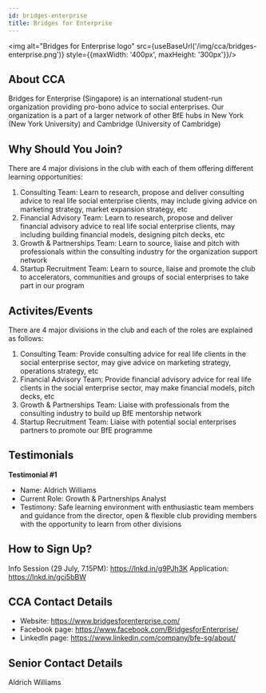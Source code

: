 ```yaml
---
id: bridges-enterprise
title: Bridges for Enterprise
---
```



<img alt="Bridges for Enterprise logo" src={useBaseUrl('/img/cca/bridges-enterprise.png')} style={{maxWidth: '400px', maxHeight: '300px'}}/>

## About CCA
Bridges for Enterprise (Singapore) is an international student-run organization providing pro-bono advice to social enterprises. Our organization is a part of a larger network of other BfE hubs in New York (New York University) and Cambridge (University of Cambridge)


## Why Should You Join?
There are 4 major divisions in the club with each of them offering different learning opportunities:
1. Consulting Team: Learn to research, propose and deliver consulting advice to real life social enterprise clients, may include giving advice on marketing strategy, market expansion strategy, etc
2. Financial Advisory Team: Learn to research, propose and deliver financial advisory advice to real life social enterprise clients, may including building financial models, designing pitch decks, etc
3. Growth & Partnerships Team: Learn to source, liaise and pitch with professionals within the consulting industry for the organization support network
4. Startup Recruitment Team: Learn to source, liaise and promote the club to accelerators, communities and groups of social enterprises to take part in our program


## Activites/Events
There are 4 major divisions in the club and each of the roles are explained as follows:
1. Consulting Team: Provide consulting advice for real life clients in the social enterprise sector, may give advice on marketing strategy, operations strategy, etc
2. Financial Advisory Team: Provide financial advisory advice for real life clients in the social enterprise sector, may make financial models, pitch decks, etc
3. Growth & Partnerships Team: Liaise with professionals from the consulting industry to build up BfE mentorship network
4. Startup Recruitment Team: Liaise with potential social enterprises partners to promote our BfE programme


## Testimonials
**Testimonial #1**
- Name: Aldrich Williams
- Current Role: Growth & Partnerships Analyst
- Testimony: Safe learning environment with enthusiastic team members and guidance from the director, open & flexible club providing members with the opportunity to learn from other divisions


## How to Sign Up?
Info Session (29 July, 7.15PM): https://lnkd.in/g9PJh3K
Application: https://lnkd.in/gcj5bBW


## CCA Contact Details
- Website: https://www.bridgesforenterprise.com/
- Facebook page: https://www.facebook.com/BridgesforEnterprise/
- LinkedIn page: https://www.linkedin.com/company/bfe-sg/about/


## Senior Contact Details
Aldrich Williams
